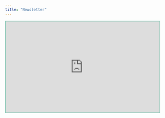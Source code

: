 ```yaml
---
title: "Newsletter"
---
```


```{=html}
<div class="stackblocks-embed" data-stackblock="clgs2copm008708lahet229sw"></div>
<script src="https://frame.stackblocks.app/frame.js"></script>
```

```{=html}
<iframe src="https://genomicepi.substack.com/embed" width="100%" height="300" style="border:2px solid #78c2ad; background:#f3969a;" frameborder="0" scrolling="no"></iframe>
```